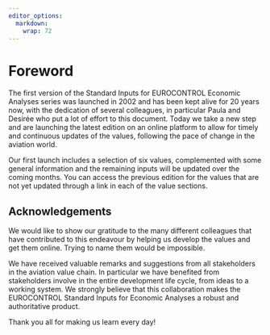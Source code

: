 ```yaml
---
editor_options: 
  markdown: 
    wrap: 72
---
```


# Foreword {.unnumbered}

The first version of the Standard Inputs for EUROCONTROL Economic Analyses series was launched in 2002 and has been kept alive for 20 years now, with the dedication of several colleagues, in particular Paula and Desirée who put a lot of effort to this document. Today we take a new step and are launching the latest edition on an online platform to allow for timely and continuous updates of the values, following the pace of change in the aviation world.

Our first launch includes a selection of six values, complemented with some general information and the remaining inputs will be updated over the coming months. You can access the previous edition for the values that are not yet updated through a link in each of the value sections.

## Acknowledgements

We would like to show our gratitude to the many different colleagues
that have contributed to this endeavour by helping us develop the values and get them online. Trying to name them would be impossible.

We have received valuable remarks and suggestions from all stakeholders
in the aviation value chain. In particular we have benefited from
stakeholders involve in the entire development life cycle, from ideas to
a working system. We strongly believe that this collaboration makes the EUROCONTROL
Standard Inputs for Economic Analyses a robust and
authoritative product.

Thank you all for making us learn every day!